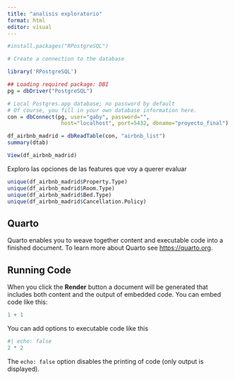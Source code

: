 ```yaml
---
title: "analisis exploratorio"
format: html
editor: visual
---
```


```r
#install.packages("RPostgreSQL")

# Create a connection to the database

library('RPostgreSQL')

## Loading required package: DBI
pg = dbDriver("PostgreSQL")

# Local Postgres.app database; no password by default
# Of course, you fill in your own database information here.
con = dbConnect(pg, user="gaby", password="",
                 host="localhost", port=5432, dbname="proyecto_final")

df_airbnb_madrid = dbReadTable(con, "airbnb_list")
summary(dtab) 

```

```r
View(df_airbnb_madrid)
```

Exploro las opciones de las features que voy a querer evaluar

```r

unique(df_airbnb_madrid$Property.Type)
unique(df_airbnb_madrid$Room.Type)
unique(df_airbnb_madrid$Bed.Type)
unique(df_airbnb_madrid$Cancellation.Policy)


```

## Quarto

Quarto enables you to weave together content and executable code into a finished document. To learn more about Quarto see <https://quarto.org>.

## Running Code

When you click the **Render** button a document will be generated that includes both content and the output of embedded code. You can embed code like this:

```r
1 + 1
```

You can add options to executable code like this

```r
#| echo: false
2 * 2
```

The `echo: false` option disables the printing of code (only output is displayed).
